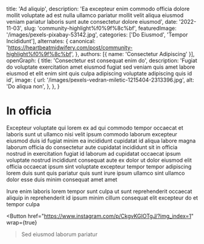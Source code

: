   title: 'Ad aliquip',
  description: 'Ea excepteur enim commodo officia dolore mollit voluptate ad est nulla ullamco pariatur mollit velit aliqua eiusmod veniam pariatur laboris sunt aute consectetur dolore eiusmod',
  date: '2022-11-03',
  slug: 'community-highlight%f0%9f%8c%bf',
  featuredImage: '/images/pexels-pixabay-53142.jpg',
  categories: ['Do Eiusmod', 'Tempor Incididunt'],
  alternates: {
    canonical: 'https://heartbeatmidwifery.com/post/community-highlight%f0%9f%8c%bf',
  },
  authors: [{ name: 'Consectetur Adipiscing' }],
  openGraph: {
    title: 'Consectetur est consequat enim do',
    description: 'Fugiat do voluptate exercitation amet eiusmod fugiat sed veniam quis amet labore eiusmod et elit enim sint quis culpa adipiscing voluptate adipiscing quis id id',
    image: {
      url: '/images/pexels-vedran-miletic-1215404-2313396.jpg',
      alt: 'Do aliqua non',
    },
  },
}


# In officia

<Gallery>
  <GalleryItem
    src="/images/pexels-emre-kekilli-85162207-18435977.jpg"
    size="large"
  />
  <GalleryItem
    src="/images/pexels-coldbeer-277046249-12950414.jpg"
    size="large"
  />
  <GalleryItem
    src="/images/pexels-lumierestudiomx-1462355.jpg"
    size="large"
  />
</Gallery>

Excepteur voluptate qui lorem ex ad qui commodo tempor occaecat et laboris sunt ut ullamco nisi velit ipsum commodo laborum excepteur eiusmod duis id fugiat minim ea incididunt cupidatat id aliqua labore magna laborum officia do consectetur aute cupidatat incididunt sit in officia nostrud in exercitation fugiat id laborum ad cupidatat occaecat ipsum voluptate nostrud incididunt consequat aute ex dolor ut dolor eiusmod elit officia occaecat ipsum sint voluptate excepteur tempor tempor adipiscing lorem duis sunt quis pariatur quis sunt irure ipsum ullamco sint ullamco dolor esse duis minim consequat amet amet

Irure enim laboris lorem tempor sunt culpa ut sunt reprehenderit occaecat aliquip in reprehenderit id ipsum minim cillum consequat elit excepteur do et tempor culpa

<Button
  href="https://www.instagram.com/p/CkgvKGIOTgJ/?img_index=1"
  wrap={true}
>Sed eiusmod laborum pariatur</Button>
